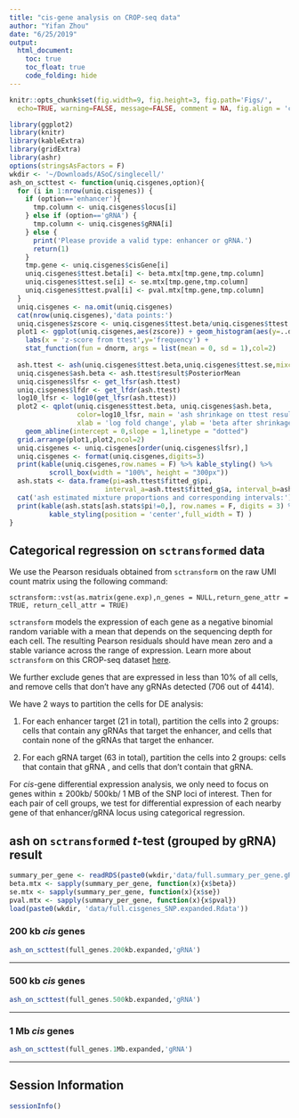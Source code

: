 ```yaml
---
title: "cis-gene analysis on CROP-seq data"
author: "Yifan Zhou"
date: "6/25/2019"
output:   
  html_document:
    toc: true
    toc_float: true
    code_folding: hide
---
```


```r
knitr::opts_chunk$set(fig.width=9, fig.height=3, fig.path='Figs/',
  echo=TRUE, warning=FALSE, message=FALSE, comment = NA, fig.align = 'center')
```

```r
library(ggplot2)
library(knitr)
library(kableExtra)
library(gridExtra)
library(ashr)
options(stringsAsFactors = F)
wkdir <- '~/Downloads/ASoC/singlecell/'
ash_on_scttest <- function(uniq.cisgenes,option){
  for (i in 1:nrow(uniq.cisgenes)) {
    if (option=='enhancer'){
      tmp.column <- uniq.cisgenes$locus[i]
    } else if (option=='gRNA') {
      tmp.column <- uniq.cisgenes$gRNA[i]
    } else {
      print('Please provide a valid type: enhancer or gRNA.')
      return(1)
    }
    tmp.gene <- uniq.cisgenes$cisGene[i]
    uniq.cisgenes$ttest.beta[i] <- beta.mtx[tmp.gene,tmp.column]
    uniq.cisgenes$ttest.se[i] <- se.mtx[tmp.gene,tmp.column]
    uniq.cisgenes$ttest.pval[i] <- pval.mtx[tmp.gene,tmp.column]
  }
  uniq.cisgenes <- na.omit(uniq.cisgenes)
  cat(nrow(uniq.cisgenes),'data points:')
  uniq.cisgenes$zscore <- uniq.cisgenes$ttest.beta/uniq.cisgenes$ttest.se
  plot1 <- ggplot(uniq.cisgenes,aes(zscore)) + geom_histogram(aes(y=..density..),bins = 30) +
    labs(x = 'z-score from ttest',y='frequency') + 
    stat_function(fun = dnorm, args = list(mean = 0, sd = 1),col=2)
  
  ash.ttest <- ash(uniq.cisgenes$ttest.beta,uniq.cisgenes$ttest.se,mixcompdist = '-uniform')
  uniq.cisgenes$ash.beta <- ash.ttest$result$PosteriorMean
  uniq.cisgenes$lfsr <- get_lfsr(ash.ttest)
  uniq.cisgenes$lfdr <- get_lfdr(ash.ttest)
  log10_lfsr <- log10(get_lfsr(ash.ttest))
  plot2 <- qplot(uniq.cisgenes$ttest.beta, uniq.cisgenes$ash.beta,
                 color=log10_lfsr, main = 'ash shrinkage on ttest result',
                 xlab = 'log fold change', ylab = 'beta after shrinkage') + 
    geom_abline(intercept = 0,slope = 1,linetype = "dotted")
  grid.arrange(plot1,plot2,ncol=2)
  uniq.cisgenes <- uniq.cisgenes[order(uniq.cisgenes$lfsr),]
  uniq.cisgenes <- format(uniq.cisgenes,digits=3)
  print(kable(uniq.cisgenes,row.names = F) %>% kable_styling() %>%
          scroll_box(width = "100%", height = "300px"))
  ash.stats <- data.frame(pi=ash.ttest$fitted_g$pi, 
                        interval_a=ash.ttest$fitted_g$a, interval_b=ash.ttest$fitted_g$b)
  cat('ash estimated mixture proportions and corresponding intervals:')
  print(kable(ash.stats[ash.stats$pi!=0,], row.names = F, digits = 3) %>% 
          kable_styling(position = 'center',full_width = T) )
}
```

## Categorical regression on `sctransformed` data

We use the Pearson residuals obtained from `sctransform` on the raw UMI count matrix using the following command:
```
sctransform::vst(as.matrix(gene.exp),n_genes = NULL,return_gene_attr = TRUE, return_cell_attr = TRUE)
```

`sctransform` models the expression of each gene as a negative binomial random variable with a mean that depends on  the sequencing depth for each cell. The resulting Pearson residuals should have mean zero and a stable variance across the range of expression. Learn more about `sctransform` on this CROP-seq dataset [here](https://gradonion.github.io/CROP-seq/analysis_sctransform.html).

We further exclude genes that are expressed in less than 10% of all cells, and remove cells that don't have any gRNAs detected (706 out of 4414).

We have 2 ways to partition the cells for DE analysis:

1. For each enhancer target (21 in total), partition the cells into 2 groups: cells that contain any gRNAs that target the enhancer, and cells that contain none of the gRNAs that target the enhancer.

2. For each gRNA target (63 in total), partition the cells into 2 groups: cells that contain that gRNA , and cells that don't contain that gRNA.

For _cis_-gene differential expression analysis, we only need to focus on genes within $\pm$ 200kb/ 500kb/ 1 MB of the SNP loci of interest. Then for each pair of cell groups, we test for differential expression of each nearby gene of that enhancer/gRNA locus using categorical regression.

## ash on `sctransform`ed _t_-test (grouped by gRNA) result
```r
summary_per_gene <- readRDS(paste0(wkdir,'data/full.summary_per_gene.gRNA_grp.rds'))
beta.mtx <- sapply(summary_per_gene, function(x){x$beta})
se.mtx <- sapply(summary_per_gene, function(x){x$se})
pval.mtx <- sapply(summary_per_gene, function(x){x$pval})
load(paste0(wkdir, 'data/full.cisgenes_SNP.expanded.Rdata'))
```

### 200 kb _cis_ genes
```r
ash_on_scttest(full_genes.200kb.expanded,'gRNA')
```

***

### 500 kb _cis_ genes
```r
ash_on_scttest(full_genes.500kb.expanded,'gRNA')
```

***

### 1 Mb _cis_ genes
```r
ash_on_scttest(full_genes.1Mb.expanded,'gRNA')
```

***

## Session Information
```r
sessionInfo()
```


